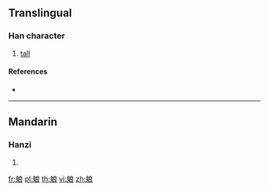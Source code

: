 {{character info/new}}
==Translingual==

===Han character===
{{Han char|rn=158|rad=身|as=07|sn=14|four=|canj=HHIAV}}

# [[tall]]

====References====
* {{Han ref|kx=1237.440|dkj=38090|dj=1711.250|hdz=63811.070|uh=8EB4|ud=36532}}

----

==Mandarin==

===Hanzi===
{{cmn-hanzi|pin=[[láng]] ([[lang2]])|wg=lang<sup>2</sup>}}

# {{defn|lang=cmn|sort=身07}}

[[fr:躴]]
[[pl:躴]]
[[th:躴]]
[[vi:躴]]
[[zh:躴]]